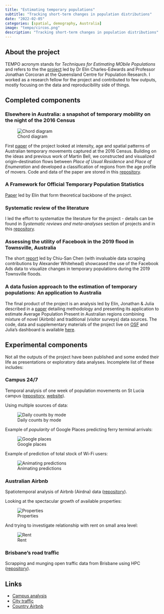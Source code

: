 ```yaml
---
title: "Estimating temporary populations"
subtitle: "Tracking short-term changes in population distributions"
date: "2022-02-05"
categories: [spatial, demography, Australia]
image: "tempo/circos.png"
description: "Tracking short-term changes in population distributions"
---
```


## About the project 

TEMPO acronym stands for *Techniques for Estimating MObile Populations* and refers to the the [project](https://sees.uq.edu.au/project/estimating-temporary-populations) led by Dr Elin Charles-Edwards and Professor Jonathan Corcoran at the Queensland Centre for Population Research. I worked as a research fellow for the project and contributed to few outputs, mostly focusing on the data and reproducibility side of things.  

## Completed components

### Elsewhere in Australia: a snapshot of temporary mobility on the night of the 2016 Census

![Chord diagram](tempo/circos.png)

First [paper](https://doi.org/10.37970/aps.v2i1.22) of the project looked at intensity, age and spatial patterns of Australian temporary movements captured at the 2016 Census. Building on the ideas and previous work of Martin Bell, we constructed and visualized origin–destination flows between *Place of Usual Residence* and *Place of Enumeration* and developed a classification of regions from the age profile of movers. Code and data of the paper are stored in this [repository](https://github.com/RPanczak/TEMPO_census-mobility).

### A Framework for Official Temporary Population Statistics
[Paper](https://doi.org/10.2478/jos-2020-0001) led by Elin that form theoretical backbone of the project.

### Systematic review of the literature

I led the effort to systematize the literature for the project - details can be found in *Systematic reviews and meta-analyses* section of projects and in this [repository](https://github.com/RPanczak/TEMPO_syst-rev).  

### Assessing the utility of Facebook in the 2019 flood in Townsville, Australia

The short [report](https://doi.org/10.37970/aps.v4i2.70) led by Chiu-San Chen (with invaluable data scraping contributions by Alexander Whitehead) showcased the use of the Facebook Ads data to visualize changes in temporary populations during the 2019 Townsville floods. 

### A data fusion approach to the estimation of temporary populations: An application to Australia

The final product of the project is an analysis led by Elin, Jonathan & Julia described in a [paper](https://doi.org/10.1371/journal.pone.0259377) detailing methodology and presenting its application to estimate Average Population Present in Australian regions combining mixture of novel (Airbnb) and traditional (visitor surveys) data sources. The code, data and supplementary materials of the project live on [OSF](https://osf.io/f2nhs/) and Julia's dashboard is available [here](https://qcpr.github.io/tempo/). 

## Experimental components

Not all the outputs of the project have been published and some ended their life as presentations or exploratory data analyses. Incomplete list of these includes: 

### Campus 24/7 

Temporal analysis of one week of population movements on St Lucia campus ([repository](https://github.com/RPanczak/TEMPO_pop247), [website](https://rpanczak.github.io/TEMPO_pop247/)).  

Using multiple sources of data:  

![Daily counts by mode](tempo/counts.png)

Example of *popularity* of Google Places predicting ferry terminal arrivals:  

![Google places](tempo/google.png)

Example of prediction of total stock of Wi-Fi users:  

![Animating predictions](tempo/anim.gif)

### Australian Airbnb

Spatiotemporal analysis of Airbnb (Airdna) data ([repository](https://github.com/RPanczak/TEMPO_Airbnb)).  

Looking at the spectacular growth of available properties:  

![Properties](tempo/airbnb_properties.gif)

And trying to investigate relationship with rent on small area level:  

![Rent](tempo/airbnb_rent.gif)

### Brisbane's road traffic

Scrapping and munging open traffic data from Brisbane using HPC ([repository](https://github.com/RPanczak/TEMPO_BCC-traffic)).  

## Links

- [<i class="fab fa-github"></i> Campus analysis](https://github.com/RPanczak/TEMPO_pop247)
- [<i class="fab fa-github"></i> City traffic](https://github.com/RPanczak/TEMPO_BCC-traffic)
- [<i class="fab fa-github"></i> Country Airbnb](https://github.com/RPanczak/TEMPO_Airbnb)